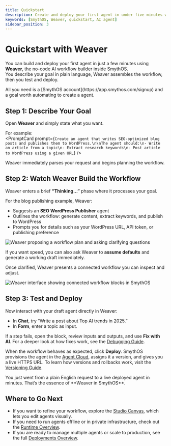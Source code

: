 ```yaml
---
title: Quickstart
description: Create and deploy your first agent in under five minutes with Weaver, the no-code AI builder inside SmythOS.
keywords: [SmythOS, Weaver, quickstart, AI agent]
sidebar_position: 3
---
```


# Quickstart with Weaver

You can build and deploy your first agent in just a few minutes using **Weaver**, the no-code AI workflow builder inside SmythOS.  
You describe your goal in plain language, Weaver assembles the workflow, then you test and deploy.  

<InfoCallout title="TL;DR">
All you need is a [SmythOS account](https://app.smythos.com/signup) and a goal worth automating to create a agent.
</InfoCallout>

<Spacer size="md" />

## Step 1: Describe Your Goal

Open **Weaver** and simply state what you want.  

For example:  
<PromptCard prompt={`Create an agent that writes SEO-optimized blog posts and publishes them to WordPress.\n\nThe agent should:\n- Write an article from a topic\n- Extract research keywords\n- Post article to WordPress using a given URL`} />

Weaver immediately parses your request and begins planning the workflow.  

<Spacer size="md" />

## Step 2: Watch Weaver Build the Workflow

Weaver enters a brief **“Thinking...”** phase where it processes your goal.  

For the blog publishing example, Weaver:  
- Suggests an **SEO WordPress Publisher** agent  
- Outlines the workflow: generate content, extract keywords, and publish to WordPress  
- Prompts you for details such as your WordPress URL, API token, or publishing preference  

<Image 
  src="/docs/img/agent_weaver/weaver-thinking.png" 
  alt="Weaver proposing a workflow plan and asking clarifying questions" 
  caption="Weaver interprets your goal, drafts the agent, and asks for details like WordPress credentials and publishing preferences." 
/>

If you want speed, you can also ask Weaver to **assume defaults** and generate a working draft immediately.  

Once clarified, Weaver presents a connected workflow you can inspect and adjust.  

<Image 
  src="/docs/img/agent_weaver/weaver-interface.png" 
  alt="Weaver interface showing connected workflow blocks in SmythOS" 
  caption="Weaver assembles a complete workflow that you can edit, rewire, or test right away." 
/>

<Spacer size="md" />

## Step 3: Test and Deploy

Now interact with your draft agent directly in Weaver:  
- In **Chat**, try “Write a post about Top AI trends in 2025.”  
- In **Form**, enter a topic as input.  

If a step fails, open the block, review inputs and outputs, and use **Fix with AI**. For a deeper look at how fixes work, see the [Debugging Guide](/docs/agent-studio/build-agents/debugging).  

When the workflow behaves as expected, click **Deploy**. SmythOS provisions the agent in the [Agent Cloud](/docs/agent-deployments/overview), assigns it a version, and gives you a live HTTPS URL. To learn how versions and rollbacks work, visit the [Versioning Guide](/docs/agent-deployments/versioning).  

<SuccessCallout title="You Did It!">
You just went from a plain English request to a live deployed agent in minutes. That’s the essence of **Weaver in SmythOS**.
</SuccessCallout>

<Spacer size="md" />

## Where to Go Next

- If you want to refine your workflow, explore the [Studio Canvas](/docs/agent-studio/canvas), which lets you edit agents visually.  
- If you need to run agents offline or in private infrastructure, check out the [Runtime Overview](/docs/agent-runtime/overview).  
- If you are ready to manage multiple agents or scale to production, see the full [Deployments Overview](/docs/agent-deployments/overview).  
